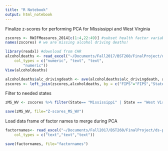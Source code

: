 ```yaml
---
title: "R Notebook"
output: html_notebook
---
```


Finalize z-scores for performing PCA for Mississippi and West Virginia

```r

zscores <- RWJFMeasures_2014[c(1:4,22:49)] #subset health factor variables only
names(zscores) # we are missing alcohol driving deaths!

library(readxl) #download from CHR
alcoholdeaths <- read_excel("~/Documents/Fall2017/BST260/FinalProject/ds-proj/DATA CLEANING/RAW DATA/alcoholdeaths.xlsx",
    col_types = c("numeric", "text", "text",
        "numeric"))
View(alcoholdeaths)

alcoholdeaths$alc_drivingdeath <- ave(alcoholdeaths$alc_drivingdeath, alcoholdeaths$State, FUN=scale) #zscore
zscores <- left_join(zscores,alcoholdeaths, by = c("FIPS"="FIPS","State"="State","County"="County")) #join to main data set

```

Filter to needed states
```r

zMS_WV <- zscores %>% filter(State== "Mississippi" | State == "West Virginia") # two states with declinine LE

save(zMS_WV, file="Z-scores_MS_WV")

```

Load data frame of factor names to merge during PCA

```r
factornames<- read_excel("~/Documents/Fall2017/BST260/FinalProject/ds-proj/DATA CLEANING/RAW DATA/factornames.xlsx", 
    col_types = c("text","text","text"))

save(factornames, file="factornames")

```

